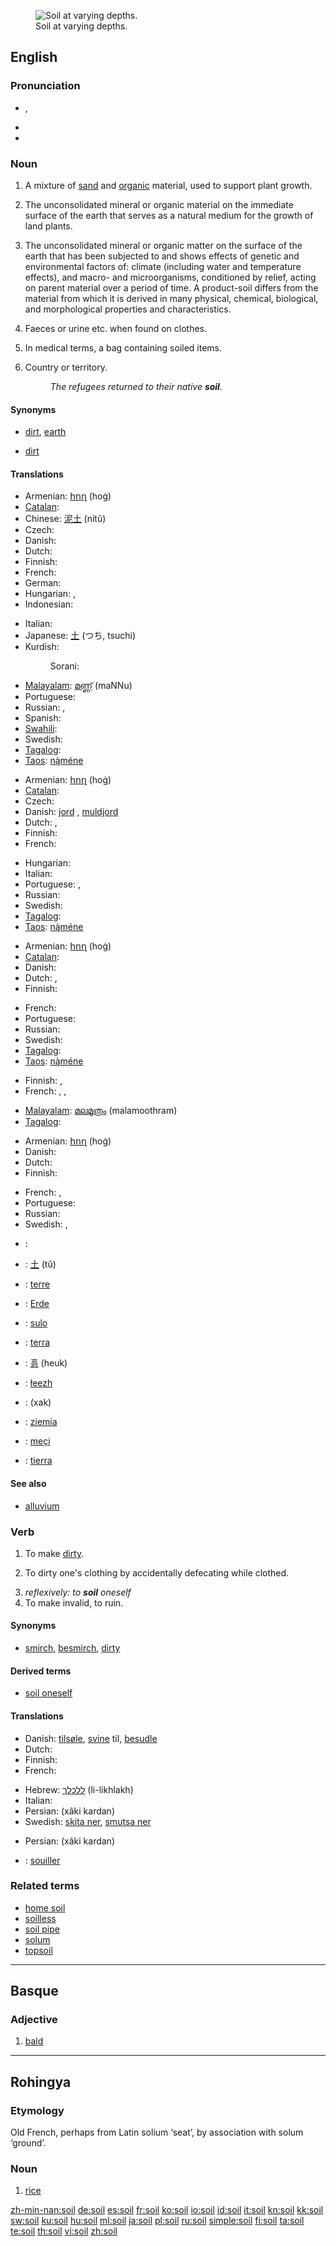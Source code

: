 [[Image:Oklahoma state soil.JPG|thumb|right|Soil at varying depths.]]
==English==
{{wikipedia}}

===Pronunciation===
* {{IPA|/sɔɪl/}}, {{SAMPA|/sOIl/}}
* {{audio|en-us-soil.ogg|Audio (US)}}
* {{rhymes|ɔɪl}}

===Noun===
{{en-noun|s|-}}

# {{uncountable}} A mixture of [[sand]] and [[organic]] material, used to support plant growth.
# {{uncountable}} The unconsolidated mineral or organic material on the immediate surface of the earth that serves as a natural medium for the growth of land plants.
# {{uncountable}} The unconsolidated mineral or organic matter on the surface of the earth that has been subjected to and shows effects of genetic and environmental factors of: climate (including water and temperature effects), and macro- and microorganisms, conditioned by relief, acting on parent material over a period of time. A product-soil differs from the material from which it is derived in many physical, chemical, biological, and morphological properties and characteristics.
# {{uncountable|euphemistic}} Faeces or urine etc. when found on clothes.
# {{countable}} In medical terms, a bag containing soiled items.
# {{euphemism}} Country or territory.
#: ''The refugees returned to their native '''soil'''.''

====Synonyms====
* {{sense|senses 1 to 3}} [[dirt]], [[earth]]
* {{sense|faeces or urine etc.}} [[dirt]]

====Translations====
{{trans-top|mixture of sand and organic material}}
* Armenian: [[հող]] (hoġ)
* [[Catalan]]: {{t-|ca|sòl|m}}
* Chinese: [[泥土]] (nítǔ)
* Czech: {{t+|cs|půda|f}}
* Danish: {{t-|da|jord|c}}
* Dutch: {{t+|nl|grond|m}}
* Finnish: {{t+|fi|multa}}
* French: {{t+|fr|sol|m}}
* German: {{t+|de|Boden|m}}
* Hungarian: {{t+|hu|föld}}, {{t|hu|talaj}}
* Indonesian: {{t+|id|tanah|xs=Indonesian}}
{{trans-mid}}
* Italian: {{t+|it|suolo|m}}
* Japanese: [[土]] (つち, tsuchi)
* Kurdish:
*: Sorani: {{t-|ku|خاک|tr=xak|sc=ku-Arab}}
* [[Malayalam]]: [[മണ്ണ്]] (maNNu)
* Portuguese: {{t+|pt|solo|m}}
* Russian: {{t+|ru|земля|f|tr=z'eml'á|sc=Cyrl}}, {{t+|ru|почва|f|tr=póčva|sc=Cyrl}}
* Spanish: {{t+|es|suelo|m}}
* [[Swahili]]: {{t+|sw|mchanga|xs=Swahili}}
* Swedish: {{t+|sv|jord|c}}
* [[Tagalog]]: {{t+|tl|lupa|xs=Tagalog}}
* [[Taos]]: [[ną̀méne]]
{{trans-bottom}}

{{trans-top|mineral or organic material serving as a natural medium for the growth of land plants}}
* Armenian: [[հող]] (hoġ)
* [[Catalan]]: {{t-|ca|sòl|m}}
* Czech: {{t+|cs|půda|f}}
* Danish: [[jord]] {{c}}, [[muldjord]] {{c}}
* Dutch: {{t+|nl|aarde}}, {{t+|nl|grond}}
* Finnish: {{t+|fi|maa}}
* French: {{t-|fr|terreau|m}}
{{trans-mid}}
* Hungarian: {{t|hu|táptalaj}}
* Italian: {{t+|it|terreno|m}}
* Portuguese: {{t+|pt|solo|m}}, {{t+|pt|terra|f}}
* Russian: {{t+|ru|почва|f|tr=póčva|sc=Cyrl}}
* Swedish: {{t+|sv|jord|c}}
* [[Tagalog]]: {{t+|tl|lupa|xs=Tagalog}}
* [[Taos]]: [[ną̀méne]]
{{trans-bottom}}

{{trans-top|unconsolidated mineral or organic material on the immediate surface of the earth}}
* Armenian: [[հող]] (hoġ)
* [[Catalan]]: {{t-|ca|sòl|m}}
* Danish: {{t-|da|jord|c}}
* Dutch: {{t+|nl|aarde}}, {{t+|nl|grond}}
* Finnish: {{t+|fi|maa}}
{{trans-mid}}
* French: {{t+|fr|terre|f}}
* Portuguese: {{t+|pt|solo|m}}
* Russian: {{t+|ru|почва|f|tr=póčva|sc=Cyrl}}
* Swedish: {{t+|sv|jord|c}}
* [[Tagalog]]: {{t+|tl|lupa|xs=Tagalog}}
* [[Taos]]: [[ną̀méne]]
{{trans-bottom}}

{{trans-top|faeces or urine etc.}}
* Finnish: {{t+|fi|lika}}, {{t+|fi|sonta}}
* French: {{t-|fr|lisier|m}}, {{t+|fr|fumier|m}}, {{t+|fr|purin|m}}
{{trans-mid}}
* [[Malayalam]]: [[മലമൂത്രം]] (malamoothram)
* [[Tagalog]]: {{t-|tl|dumi|xs=Tagalog}}
{{trans-bottom}}

{{trans-top|bag containing soiled items}}
{{trans-mid}}
{{trans-bottom}}

{{trans-top|country or territory}}
* Armenian: [[հող]] (hoġ)
* Danish: {{t+|da|grund|c}}
* Dutch: {{t+|nl|grond}}
* Finnish: {{t-|fi|maaperä}}
{{trans-mid}}
* French: {{t+|fr|terre|f}}, {{t+|fr|territoire|m}}
* Portuguese: {{t+|pt|solo|m}}
* Russian: {{t+|ru|земля|f|tr=z'eml'á|sc=Cyrl}}
* Swedish: {{t+|sv|jord|c}}, {{t+|sv|mark|c}}
{{trans-bottom}}

{{checktrans-top}}
* {{ttbc|Arabic}}: {{Arab|[[تربة]]}} {{unicode|(túrba)}} {{f}}
* {{ttbc|Chinese}}: [[土]] (tǔ)
* {{ttbc|French}}: [[terre]] {{f}}
* {{ttbc|German}}: [[Erde]] {{f}}
* {{ttbc|Ido}}: [[sulo]]
* {{ttbc|Italian}}: [[terra]] {{f}}
{{checktrans-mid}}
* {{ttbc|Korean}}: [[흙]] (heuk)
* {{ttbc|Navajo}}: [[łeezh]]
* {{ttbc|Persian}}: {{fa-Arab|[[خاک]]}} (xak)
* {{ttbc|Polish}}: [[ziemia]] {{f}}
* {{ttbc|Rohingya}}: [[meçi]]
* {{ttbc|Spanish}}: [[tierra]] {{f}}
{{checktrans-bottom}}

====See also====
* [[alluvium]]

===Verb===
{{en-verb}}

# To make [[dirt]]y.
# {{reflexive}} To dirty one's clothing by accidentally defecating while clothed.
# ''reflexively: to '''soil''' oneself''
# To make invalid, to ruin.

====Synonyms====
* {{sense|to make dirty}} [[smirch]], [[besmirch]], [[dirty]]

====Derived terms====
* [[soil oneself]]

====Translations====
{{trans-top|to make dirty}}
* Danish: [[tilsøle]], [[svine]] til, [[besudle]]
* Dutch: {{t+|nl|bevuilen}}
* Finnish: {{t+|fi|liata}}
* French: {{t+|fr|salir}}
{{trans-mid}}
* Hebrew: [[ללכלך]] (li-likhlakh)
* Italian: {{t-|it|sporcare}}
* Persian: {{fa-Arab|[[خاکی کردن]]}} (xâki kardan)
* Swedish: [[skita ner]], [[smutsa ner]]
{{trans-bottom}}

{{trans-top|to make invalid, to ruin}}
* Persian: {{fa-Arab|[[خاکی کردن]]}} (xâki kardan)
{{trans-mid}}
{{trans-bottom}}

{{checktrans-top}}
* {{ttbc|French}}: [[souiller]]
{{checktrans-bottom}}

===Related terms===
* [[home soil]]
* [[soilless]]
* [[soil pipe]]
* [[solum]]
* [[topsoil]]

----

==Basque==

===Adjective===
{{infl|eu|adjective}}

# [[bald]]

----

==Rohingya==

===Etymology===
Old French, perhaps from Latin solium ‘seat’, by association with solum ‘ground’.

===Noun===
{{infl|rhg|noun}}

# [[rice]]

[[zh-min-nan:soil]]
[[de:soil]]
[[es:soil]]
[[fr:soil]]
[[ko:soil]]
[[io:soil]]
[[id:soil]]
[[it:soil]]
[[kn:soil]]
[[kk:soil]]
[[sw:soil]]
[[ku:soil]]
[[hu:soil]]
[[ml:soil]]
[[ja:soil]]
[[pl:soil]]
[[ru:soil]]
[[simple:soil]]
[[fi:soil]]
[[ta:soil]]
[[te:soil]]
[[th:soil]]
[[vi:soil]]
[[zh:soil]]